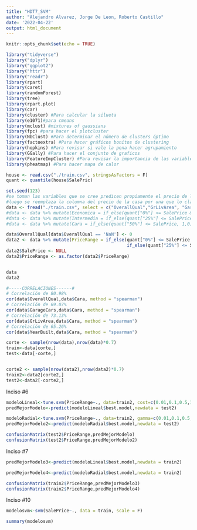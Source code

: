 ---
title: "HDT7_SVM"
author: "Alejandro Alvarez, Jorge De Leon, Roberto Castillo"
date: '2022-04-22'
output: html_document
---

```{r setup, include=FALSE}
knitr::opts_chunk$set(echo = TRUE)
```

```{r message=FALSE,warning=FALSE}
library("tidyverse")
library("dplyr")
library("ggplot2")
library("httr")
library("readr")
library(rpart)
library(caret)
library(randomForest)
library(tree)
library(rpart.plot)
library(car)
library(cluster) #Para calcular la silueta
library(e1071)#para cmeans
library(mclust) #mixtures of gaussians
library(fpc) #para hacer el plotcluster
library(NbClust) #Para determinar el número de clusters óptimo
library(factoextra) #Para hacer gráficos bonitos de clustering
library(hopkins) #Para revisar si vale la pena hacer agrupamiento
library(GGally) #Para hacer el conjunto de graficos
library(FeatureImpCluster) #Para revisar la importancia de las variables en los grupos.
library(pheatmap) #Para hacer mapa de calor
```

```{r}


house <- read.csv("./train.csv", stringsAsFactors = F)
quant <- quantile(house$SalePric)
```


```{r}
set.seed(123)
#se toman las variables que se cree predicen propiamente el precio de la casa y el precio real de la casa.
#luego se reemplaza la columna del precio de la casa por una que lo clasifica como economica, intermedio o cara dependiendo de los percentiles.
data <- fread("./train.csv", select = c("OverallQual","GrLivArea", "GarageCars", "SalePrice", "YearBuilt"))
#data <- data %>% mutate(Economica = if_else(quant["0%"] <= SalePrice & SalePrice < quant["25%"], 1,0))
#data <- data %>% mutate(Intermedia = if_else(quant["25%"] <= SalePrice & SalePrice < quant["50%"], 1,0))
#data <- data %>% mutate(Cara = if_else(quant["50%"] <= SalePrice, 1,0))

data$OverallQual[data$OverallQual == 'NaN'] <- 0
data2 <- data %>% mutate(PriceRange = if_else(quant["0%"] <= SalePrice & SalePrice < quant["25%"], "Economica", 
                                              if_else(quant["25%"] <= SalePrice & SalePrice < quant["50%"], "Intermedia", "Cara") ))
data2$SalePrice <- NULL
data2$PriceRange <- as.factor(data2$PriceRange)


data
data2
```
```{r}


#-----CORRELACIONES------#
# Correlación de 80.98%
cor(data$OverallQual,data$Cara, method = "spearman")
# Correlación de 69.07%
cor(data$GarageCars,data$Cara, method = "spearman")
# Correlación de 73.13%
cor(data$GrLivArea,data$Cara, method = "spearman")
# Correlación de 65.26%
cor(data$YearBuilt,data$Cara, method = "spearman")
```

```{r}
corte <- sample(nrow(data),nrow(data)*0.7)
train<-data[corte,]
test<-data[-corte,]


corte2 <- sample(nrow(data2),nrow(data2)*0.7)
train2<-data2[corte2,]
test2<-data2[-corte2,]


```


Inciso #6
```{r}
modeloLineal<-tune.svm(PriceRange~., data=train2, cost=c(0.01,0.1,0.5,1,5,10,16,20,32), kernel="linear")
predMejorModelo<-predict(modeloLineal$best.model,newdata = test2)

modeloRadial<-tune.svm(PriceRange~., data=train2, gamma=c(0.01,0.1,0.5,1,5,10,16,20,32), kernel="radial")
predMejorModelo2<-predict(modeloRadial$best.model,newdata = test2)

confusionMatrix(test2$PriceRange,predMejorModelo)
confusionMatrix(test2$PriceRange,predMejorModelo2)
```
Inciso #7
```{r}
predMejorModelo3<-predict(modeloLineal$best.model,newdata = train2)

predMejorModelo4<-predict(modeloRadial$best.model,newdata = train2)

confusionMatrix(train2$PriceRange,predMejorModelo3)
confusionMatrix(train2$PriceRange,predMejorModelo4)
```

Inciso #10
```{r}
modelosvm<-svm(SalePrice~., data = train, scale = F)

summary(modelosvm)

```

